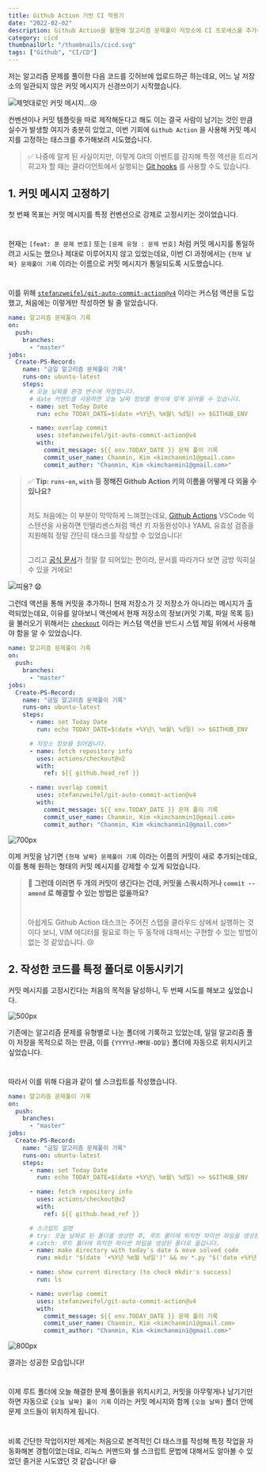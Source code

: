 ```yaml
---
title: Github Action 기반 CI 적용기
date: "2022-02-02"
description: Github Action을 활용해 알고리즘 문제풀이 저장소에 CI 프로세스를 추가해본 경험을 소개합니다.
category: cicd
thumbnailUrl: "/thumbnails/cicd.svg"
tags: ["Github", "CI/CD"]
---
```


저는 알고리즘 문제를 풀이한 다음 코드를 깃허브에 업로드하곤 하는데요, 어느 날 저장소의 일관되지 않은 커밋 메시지가 신경쓰이기 시작했습니다.

![제멋대로인 커밋 메시지...😢](/posts/github-action-으로-ci-적용해보기/0.png "700px")

컨벤션이나 커밋 템플릿을 따로 제작해둔다고 해도 이는 결국 사람이 남기는 것인 만큼 실수가 발생할 여지가 충분히 있었고, 이번 기회에 `Github Action` 을 사용해 커밋 메시지를 고정하는 태스크를 추가해보려 시도했습니다.

> ✅ 나중에 알게 된 사실이지만, 이렇게 Git의 이벤트를 감지해 특정 액션을 트리거히고자 할 때는 클라이언트에서 실행되는 [Git hooks](https://git-scm.com/book/ko/v2/Git%EB%A7%9E%EC%B6%A4-Git-Hooks) 를 사용할 수도 있습니다.

## 1. 커밋 메시지 고정하기

첫 번째 목표는 커밋 메시지를 특정 컨벤션으로 강제로 고정시키는 것이었습니다.

#

현재는 `[feat: 푼 문제 번호]` 또는 `[문제 유형 : 문제 번호]` 처럼 커밋 메시지를 통일하려고 시도는 했으나 제대로 이루어지지 않고 있었는데요, 이번 CI 과정에서는 `{현재 날짜} 문제풀이 기록` 이라는 이름으로 커밋 메시지가 통일되도록 시도했습니다.

#

이를 위해 [`stefanzweifel/git-auto-commit-action@v4`](https://github.com/stefanzweifel/git-auto-commit-action) 이라는 커스텀 액션을 도입했고, 처음에는 이렇게만 작성하면 될 줄 알았습니다.

```yaml
name: 알고리즘 문제풀이 기록
on:
  push:
    branches:
      - "master"
jobs:
  Create-PS-Record:
    name: "금일 알고리즘 문제풀이 기록"
    runs-on: ubuntu-latest
    steps:
      # 오늘 날짜를 환경 변수에 저장합니다.
      # date 커맨드를 사용하면 오늘 날짜 정보를 형식에 맞게 읽어올 수 있습니다.
      - name: set Today Date
        run: echo TODAY_DATE=$(date +%Y년\ %m월\ %d일) >> $GITHUB_ENV

      - name: overlap commit
        uses: stefanzweifel/git-auto-commit-action@v4
        with:
          commit_message: ${{ env.TODAY_DATE }} 문제 풀이 기록
          commit_user_name: Chanmin, Kim <kimchanmin1@gmail.com>
          commit_author: "Chanmin, Kim <kimchanmin1@gmail.com>"
```

> ✅ **Tip: `runs-on`, `with` 등 정해진 Github Action 키의 이름을 어떻게 다 외울 수 있나요?**
>
> ##
>
> 저도 처음에는 이 부분이 막막하게 느껴졌는데요, [Github Actions](https://marketplace.visualstudio.com/items?itemName=cschleiden.vscode-github-actions) VSCode 익스텐션을 사용하면 인텔리센스처럼 액션 키 자동완성이나 YAML 유효성 검증을 지원해줘 정말 간단히 태스크를 작성할 수 있었습니다!
>
> ##
>
> 그리고 [공식 문서](https://docs.github.com/en/actions)가 정말 잘 되어있는 편이라, 문서를 따라가다 보면 금방 익히실 수 있을 거에요!

![띠용? 😧](/posts/github-action-으로-ci-적용해보기/1.png "700px")

그런데 액션을 통해 커밋을 추가하니 현재 저장소가 깃 저장소가 아니라는 메시지가 출력되었는데요, 이유를 알아보니 액션에서 현재 저장소의 정보(커밋 기록, 파일 목록 등)을 불러오기 위해서는 [`checkout`](https://github.com/actions/checkout) 이라는 커스텀 액션을 반드시 스텝 제일 위에서 사용해야 함을 알 수 있었습니다.

```yaml
name: 알고리즘 문제풀이 기록
on:
  push:
    branches:
      - "master"
jobs:
  Create-PS-Record:
    name: "금일 알고리즘 문제풀이 기록"
    runs-on: ubuntu-latest
    steps:
      - name: set Today Date
        run: echo TODAY_DATE=$(date +%Y년\ %m월\ %d일) >> $GITHUB_ENV

      # 저장소 정보를 읽어옵니다.
      - name: fetch repository info
        uses: actions/checkout@v2
        with:
          ref: ${{ github.head_ref }}

      - name: overlap commit
        uses: stefanzweifel/git-auto-commit-action@v4
        with:
          commit_message: ${{ env.TODAY_DATE }} 문제 풀이 기록
          commit_user_name: Chanmin, Kim <kimchanmin1@gmail.com>
          commit_author: "Chanmin, Kim <kimchanmin1@gmail.com>"
```

![](/posts/github-action-으로-ci-적용해보기/2.png "700px")

이제 커밋을 남기면 `{현재 날짜} 문제풀이 기록` 이라는 이름의 커밋이 새로 추가되는데요, 이를 통해 원하는 형태의 커밋 메시지를 강제할 수 있게 되었습니다.

> 🧐 **그런데 이러면 두 개의 커밋이 생긴다는 건데, 커밋을 스쿼시하거나 `commit --amend` 로 해결할 수 있는 방법은 없을까요?**
>
> #
>
> 아쉽게도 Github Action 태스크는 주어진 스텝을 클라우드 상에서 실행하는 것이다 보니, VIM 에디터를 필요로 하는 두 동작에 대해서는 구현할 수 있는 방법이 없는 것 같았습니다. 😢

## 2. 작성한 코드를 특정 폴더로 이동시키기

커밋 메시지를 고정시킨다는 처음의 목적을 달성하니, 두 번째 시도를 해보고 싶었습니다.

![](/posts/github-action-으로-ci-적용해보기/3.png "500px")

기존에는 알고리즘 문제를 유형별로 나눈 폴더에 기록하고 있었는데, 일일 알고리즘 풀이 저장을 목적으로 하는 만큼, 이를 `{YYYY년-MM월-DD일}` 폴더에 자동으로 위치시키고 싶었습니다.

#

따라서 이를 위해 다음과 같이 쉘 스크립트를 작성했습니다.

```yaml
name: 알고리즘 문제풀이 기록
on:
  push:
    branches:
      - "master"
jobs:
  Create-PS-Record:
    name: "금일 알고리즘 문제풀이 기록"
    runs-on: ubuntu-latest
    steps:
      - name: set Today Date
        run: echo TODAY_DATE=$(date +%Y년\ %m월\ %d일) >> $GITHUB_ENV

      - name: fetch repository info
        uses: actions/checkout@v2
        with:
          ref: ${{ github.head_ref }}

      # 스크립트 설명
      # try: 오늘 날짜로 된 폴더를 생성한 후, 루트 폴더에 위치한 파이썬 파일을 생성된 폴더로 옮깁니다.
      # catch: 루트 폴더에 위치한 파이썬 파일을 생성된 폴더로 옮깁니다.
      - name: make directory with today's date & move solved code
        run: mkdir "$(date '+%Y년 %m월 %d일')" && mv *.py "$('date +%Y년 %m월 %d일')" || mv *.py "$(date '+%Y년 %m월 %d일')"

      - name: show current directory (to check mkdir's success)
        run: ls

      - name: overlap commit
        uses: stefanzweifel/git-auto-commit-action@v4
        with:
          commit_message: ${{ env.TODAY_DATE }} 문제 풀이 기록
          commit_user_name: Chanmin, Kim <kimchanmin1@gmail.com>
          commit_author: "Chanmin, Kim <kimchanmin1@gmail.com>"
```

![](/posts/github-action-으로-ci-적용해보기/4.png "800px")

결과는 성공한 모습입니다!

#

이제 루트 폴더에 오늘 해결한 문제 풀이들을 위치시키고, 커밋을 아무렇게나 남기기만 하면 자동으로 `{오늘 날짜} 풀이 기록` 이라는 커밋 메시지와 함께 `{오늘 날짜}` 폴더 안에 문제 코드들이 위치하게 됩니다.

#

비록 간단한 작업이지만 제게는 처음으로 본격적인 CI 태스크를 작성해 특정 작업을 자동화해본 경험이었는데요, 리눅스 커맨드와 쉘 스크립트 문법에 대해서도 알아볼 수 있었던 즐거운 시도였던 것 같습니다! 😆

